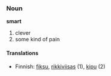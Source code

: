 
===Noun===
'''smart'''
#clever
#some kind of pain

====Translations====
*Finnish: [[fiksu]], [[rikkiviisas]] (1), [[kipu]] (2)

<!-- verb missing -->

<!-- adjective missing -->